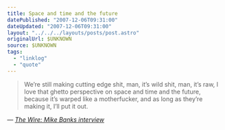 ```yaml
---
title: Space and time and the future
datePublished: "2007-12-06T09:31:00"
dateUpdated: "2007-12-06T09:31:00"
layout: "../../../layouts/posts/post.astro"
originalUrl: $UNKNOWN
source: $UNKNOWN
tags:
  - "linklog"
  - "quote"
---
```


> We&rsquo;re still making cutting edge shit, man, it&rsquo;s wild shit, man, it&rsquo;s raw, I love that ghetto perspective on space and time and the future, because it&rsquo;s warped like a motherfucker, and as long as they&rsquo;re making it, I&rsquo;ll put it out.

— <cite>[The Wire: Mike Banks interview](http://www.thewire.co.uk/articles/271/)</cite>
